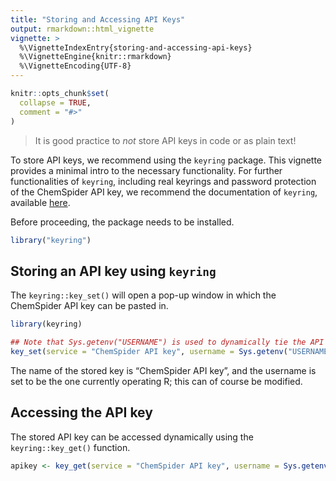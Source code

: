 ```yaml
---
title: "Storing and Accessing API Keys"
output: rmarkdown::html_vignette
vignette: >
  %\VignetteIndexEntry{storing-and-accessing-api-keys}
  %\VignetteEngine{knitr::rmarkdown}
  %\VignetteEncoding{UTF-8}
---
```


```r
knitr::opts_chunk$set(
  collapse = TRUE,
  comment = "#>"
)
```

> It is good practice to *not* store API keys in code or as plain text!

To store API keys, we recommend using the `keyring` package. This vignette provides a minimal intro to the necessary functionality. For further functionalities of `keyring`, including real keyrings and password protection of the ChemSpider API key, we recommend the documentation of `keyring`, available [here](https://cran.r-project.org/package=keyring).

Before proceeding, the package needs to be installed.
```r
library("keyring")
```


## Storing an API key using `keyring`

The `keyring::key_set()` will open a pop-up window in which the ChemSpider API key can be pasted in.

```r
library(keyring)

## Note that Sys.getenv("USERNAME") is used to dynamically tie the API key to the current user.
key_set(service = "ChemSpider API key", username = Sys.getenv("USERNAME"))

```

The name of the stored key is "ChemSpider API key", and the username is set to be the one currently operating R; this can of course be modified. 

## Accessing the API key

The stored API key can be accessed dynamically using the `keyring::key_get()` function. 

```r
apikey <- key_get(service = "ChemSpider API key", username = Sys.getenv("USERNAME"))
```
